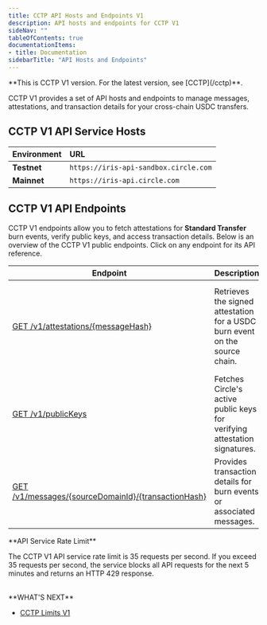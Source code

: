 ```yaml
---
title: CCTP API Hosts and Endpoints V1
description: API hosts and endpoints for CCTP V1
sideNav: ""
tableOfContents: true
documentationItems: 
- title: Documentation
sidebarTitle: "API Hosts and Endpoints"
---
```


<Warning>
  **This is CCTP V1 version. For the latest version, see [CCTP](/cctp)**.
</Warning>

CCTP V1 provides a set of API hosts and endpoints to manage messages,
attestations, and transaction details for your cross-chain USDC transfers.

## CCTP V1 API Service Hosts

| Environment | URL                                   |
| :---------- | :------------------------------------ |
| **Testnet** | `https://iris-api-sandbox.circle.com` |
| **Mainnet** | `https://iris-api.circle.com`         |

## CCTP V1 API Endpoints

CCTP V1 endpoints allow you to fetch attestations for **Standard Transfer** burn
events, verify public keys, and access transaction details. Below is an overview
of the CCTP V1 public endpoints. Click on any endpoint for its API reference.

| Endpoint                                                                                        | Description                                                                 | Use Case                                                                                                                    |
| ----------------------------------------------------------------------------------------------- | --------------------------------------------------------------------------- | --------------------------------------------------------------------------------------------------------------------------- |
| [GET /v1/attestations/\{messageHash\}](/api-reference/w3s/cctp/get-attestation)                 | Retrieves the signed attestation for a USDC burn event on the source chain. | Certifying the burn of USDC post <Glossary term="hard finality" />. Used as a signal to mint USDC on the destination chain. |
| [GET /v1/publicKeys](/api-reference/w3s/cctp/get-public-keys)                                   | Fetches Circle's active public keys for verifying attestation signatures.   | Validating the authenticity of Circle's signed attestations.                                                                |
| [GET /v1/messages/\{sourceDomainId\}/\{transactionHash\}](/api-reference/w3s/cctp/get-messages) | Provides transaction details for burn events or associated messages.        | Accessing detailed information about CCTP V1 transactions.                                                                  |

<Note>
**API Service Rate Limit**

The CCTP V1 API service rate limit is 35 requests per second. If you exceed 35
requests per second, the service blocks all API requests for the next 5
minutes and returns an HTTP 429 response.
</Note>

<br />
**WHAT'S NEXT**

- [CCTP Limits V1 <Icon icon="arrow-right" />](/cctp/v1/limits)
